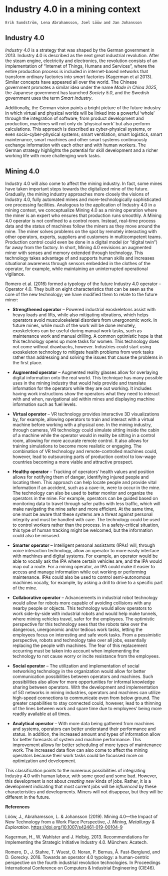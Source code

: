# Industry 4.0 in a mining context# 

```block
Erik Sundström, Lena Abrahamsson, Joel Lööw and Jan Johansson
```

## Industry 4.0

*Industry 4.0* is a strategy that was shaped by the German government in 2013. Industry 4.0 is described as the next great industrial revolution. After the steam engine, electricity and electronics, the revolution consists of an implementation of "Internet of Things, Humans and Services", where the entire production process is included in internet-based networks that transform ordinary factories into *smart* factories (Kagerman et al 2013). Similar concepts have appeared all over the world. The Chinese government promotes a similar idea under the name *Made in China 2025*, the Japanese government has launched *Society 5.0*, and the Swedish government uses the term *Smart Industry*.

Additionally, the German vision paints a bright picture of the future industry in which virtual and physical worlds will be linked into a powerful 'whole' through the integration of software; from product development and production, machines will not only do 'physical work' but also perform calculations. This approach is described as cyber-physical systems, or even socio-cyber-physical systems; smart ventilation, smart logistics, smart maintenance, smart machines and other smart systems continuously exchange information with each other and with human workers. The German strategy highlights the potential for skill development and a richer working life with more challenging work tasks.

## Mining 4.0

Industry 4.0 will also come to affect the mining industry. In fact, some mines have taken important steps towards the digitalized mine of the future. Gradually, the mining industry approaches more closely the visions of Industry 4.0, fully automated mines and more-technologically sophisticated ore processing facilities. Analogous to the application of Industry 4.0 in a mining context, we conceptualize Mining 4.0 as a mining operation where the miner is an expert who ensures that production runs smoothly. A Mining 4.0 operator is not confined to a control room. Instead, real-time process data and the status of machines follow the miners as they move around the mine. The miner solves problems on the spot by remotely interacting with other operators, experts, suppliers and customers in multicompetent teams. Production control could even be done in a digital model (or "digital twin") far away from the factory. In short, Mining 4.0 envisions an augmented miner with senses and memory extended through technology. This technology takes advantage of and supports human skills and increases situational awareness through sensors embedded in the clothes of the operator, for example, while maintaining an uninterrupted operational vigilance.

Romero et al. (2016) formed a typology of the future Industry 4.0 operator -- Operator 4.0. They built on eight characteristics that can be seen as the core of the new technology; we have modified them to relate to the future miner:

-   **Strengthened operator** -- Powered industrial exoskeletons assist with heavy loads and lifts, while also mitigating vibrations, which helps operators avoid musculoskeletal disorders from unergonomic work. In future mines, while much of the work will be done remotely, exoskeletons can be useful during manual work tasks, such as maintenance work and manual drilling. A common optimistic hope is that this technology opens up more tasks for women. This technology does not come without drawbacks, however. Industries could start using exoskeleton technology to mitigate health problems from work tasks rather than addressing and solving the issues that cause the problems in the first place.

-   **Augmented operator** -- Augmented reality glasses allow for overlaying digital information onto the real world. This technique has many possible uses in the mining industry that would help provide and translate information for the operators while they are out working. It includes having work instructions show the operators what they need to interact with and when, navigational aid within mines and displaying machine information such as fuel levels.

-   **Virtual operator** -- VR technology provides interactive 3D visualizations by, for example, allowing operators to train and interact with a virtual machine before working with a physical one. In the mining industry, through cameras, VR technology could simulate sitting inside the cabin of a machine while the operator would in reality be sitting in a control room, allowing for more accurate remote control. It also allows for training simulations to become more realistic or engaging. The combination of VR technology and remote-controlled machines could, however, lead to outsourcing parts of production control to low-wage countries becoming a more viable and attractive prospect.

-   **Healthy operator** -- Tracking of operators' health values and position allows for notifying them of danger, identifying injured people and locating them. This approach can help locate people and provide vital information if an accident, such as a cave-in, were to occur in the mine. The technology can also be used to better monitor and organize the operators in the mine. For example, operators can be guided based on monitoring data to travel through safer paths with less traffic, which will make navigating the mine safer and more efficient. At the same time, one must be aware that these systems are a threat against personal integrity and must be handled with care. The technology could be used to control workers rather than the process. In a safety-critical situation, this type of human tracking might be welcomed, but the information could also be misused.

-   **Smarter operator** -- Intelligent personal assistants (IPAs) will, through voice interaction technology, allow an operator to more easily interface with machines and digital systems. For example, an operator would be able to vocally ask the IPA where certain vehicles are, and the IPA would map out a route. For a mining operator, an IPA could make it easier to access and manage information while out working or performing maintenance. IPAs could also be used to control semi-autonomous machines vocally, for example, by asking a drill to drive to a specific part of the mine.

-   **Collaborative operator** -- Advancements in industrial robot technology would allow for robots more capable of avoiding collisions with any nearby people or objects. This technology would allow operators to work side-by-side with industrial robots and would help make tunnels, where mining vehicles travel, safer for the employees. The optimistic perspective for this technology sees that the robots take over the dangerous, unergonomic and/or tedious work tasks, letting the employees focus on interesting and safe work tasks. From a pessimistic perspective, robots and technology take over all jobs, essentially replacing the people with machines. The fear of this replacement occurring must be taken into account when implementing the technology to not cause worry or incite resistance from the employees.

-   **Social operator** -- The utilization and implementation of social networking technology in the organization would allow for better communication possibilities between operators and machines. Such possibilities also allow for more opportunities for informal knowledge sharing between operators. With the development and implementation of 5G networks in mining industries, operators and machines can utilize high-speed connections to communicate even from below ground. The greater capabilities to stay connected could, however, lead to a thinning of the lines between work and spare time due to employees' being more readily available at all times.

-   **Analytical operator** -- With more data being gathered from machines and systems, operators can better understand their performance and status. In addition, the increased amount and types of information allow for better forecasts of system and machine performance. This improvement allows for better scheduling of more types of maintenance work. The increased data flow can also come to affect the mining operators because their work tasks could be focussed more on optimization and development.

This classification points to the numerous possibilities of integrating Industry 4.0 with human labour, with some good and some bad. However, this development is not about *creating new* kinds of jobs. Rather, it is a development indicating that most current jobs will be *influenced* by these characteristics and developments. Miners will not disappear, but they will be different in the future.

**References**

Lööw, J., Abrahamsson, L. & Johansson (2019). Mining 4.0---the Impact of New Technology from a Work Place Perspective, *J. Mining, Metallurgy & Exploration*. <https://doi.org/10.1007/s42461-019-00104-9>

Kagerman, H., W. Wahlster and J. Helbig. 2013. Recommendations for Implementing the Strategic Initiative Industry 4.0. München: Acatech.

Romero, D., J. Stahre, T. Wuest, O. Noran, P. Bernus, Å. Fast-Berglund, and D. Gorecky. 2016. Towards an operator 4.0 typology: a human-centric perspective on the fourth industrial revolution technologies. In Proceedings International Conference on Computers & Industrial Engineering (CIE46).

